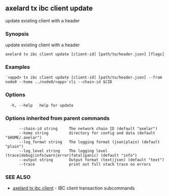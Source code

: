 ## axelard tx ibc client update

update existing client with a header

### Synopsis

update existing client with a header

```
axelard tx ibc client update [client-id] [path/to/header.json] [flags]
```

### Examples

```
`<appd> tx ibc client update [client-id] [path/to/header.json] --from node0 --home ../node0/<app>`cli --chain-id $CID
```

### Options

```
  -h, --help   help for update
```

### Options inherited from parent commands

```
      --chain-id string     The network chain ID (default "axelar")
      --home string         directory for config and data (default "$HOME/.axelar")
      --log_format string   The logging format (json|plain) (default "plain")
      --log_level string    The logging level (trace|debug|info|warn|error|fatal|panic) (default "info")
      --output string       Output format (text|json) (default "text")
      --trace               print out full stack trace on errors
```

### SEE ALSO

- [axelard tx ibc client](/cli-docs/v0_31_3/axelard_tx_ibc_client) - IBC client transaction subcommands

